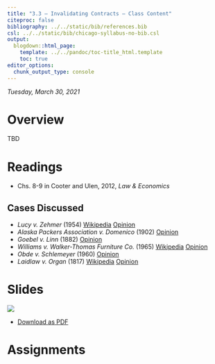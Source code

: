 ```yaml
---
title: "3.3 — Invalidating Contracts — Class Content"
citeproc: false
bibliography: ../../static/bib/references.bib
csl: ../../static/bib/chicago-syllabus-no-bib.csl
output:
  blogdown::html_page:
    template: ../../pandoc/toc-title_html.template
    toc: true
editor_options: 
  chunk_output_type: console
---
```


*Tuesday, March 30, 2021*

# <i class="fas fa-info-circle fa-lg"></i> Overview

TBD

# <i class="fas fa-book-reader fa-lg"></i> Readings

- <i class="fas fa-book"></i> Chs. 8-9 in Cooter and Ulen, 2012, *Law & Economics*

## Cases Discussed

- *Lucy v. Zehmer* (1954) [<i class="fab fa-wikipedia-w"></i> Wikipedia](https://en.wikipedia.org/wiki/Lucy_v._Zehmer) [<i class="fas fa-external-link-square-alt"></i> Opinion](https://law.justia.com/cases/virginia/supreme-court/1954/4272-1.html)
- *Alaska Packers Association v. Domenico* (1902) [<i class="fas fa-external-link-square-alt"></i> Opinion](https://cite.case.law/f/117/99/)
- *Goebel v. Linn* (1882) [<i class="fas fa-external-link-square-alt"></i> Opinion](https://cite.case.law/mich/47/489/)
- *Williams v. Walker-Thomas Furniture Co.* (1965) [<i class="fab fa-wikipedia-w"></i> Wikipedia](https://en.wikipedia.org/wiki/Williams_v._Walker-Thomas_Furniture_Co.) [<i class="fas fa-external-link-square-alt"></i> Opinion](https://law.justia.com/cases/federal/appellate-courts/F2/350/445/74531/)
- *Obde v. Schlemeyer* (1960) [<i class="fas fa-external-link-square-alt"></i> Opinion](https://casetext.com/case/obde-v-schlemeyer)
- *Laidlaw v. Organ* (1817) [<i class="fab fa-wikipedia-w"></i> Wikipedia](https://en.wikipedia.org/wiki/Laidlaw_v._Organ) [<i class="fas fa-external-link-square-alt"></i> Opinion](https://supreme.justia.com/cases/federal/us/15/178/)

# <i class="fas fa-chalkboard-teacher"></i> Slides

[![](/slides/3.3-slides.png)](/slides/3.3-slides.html)

- [<i class="fas fa-file-pdf"></i> Download as PDF](/slides/3.3-slides.pdf)

# <i class="fas fa-laptop-code"></i> Assignments